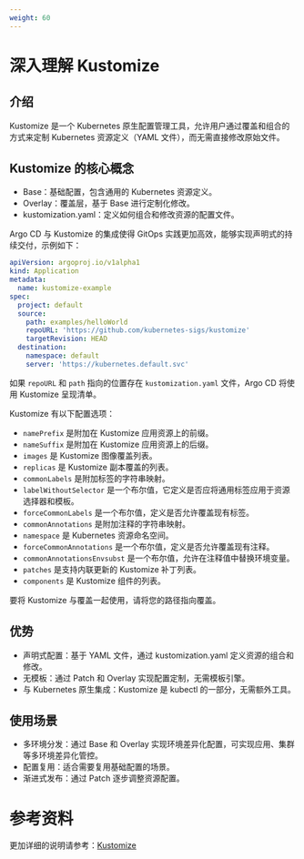 ```yaml
---
weight: 60
---
```


# 深入理解 Kustomize

## 介绍

Kustomize 是一个 Kubernetes 原生配置管理工具，允许用户通过覆盖和组合的方式来定制 Kubernetes 资源定义（YAML 文件），而无需直接修改原始文件。

## Kustomize 的核心概念

- Base：基础配置，包含通用的 Kubernetes 资源定义。
- Overlay：覆盖层，基于 Base 进行定制化修改。
- kustomization.yaml：定义如何组合和修改资源的配置文件。

Argo CD 与 Kustomize 的集成使得 GitOps 实践更加高效，能够实现声明式的持续交付，示例如下：

```yaml
apiVersion: argoproj.io/v1alpha1
kind: Application
metadata:
  name: kustomize-example
spec:
  project: default
  source:
    path: examples/helloWorld
    repoURL: 'https://github.com/kubernetes-sigs/kustomize'
    targetRevision: HEAD
  destination:
    namespace: default
    server: 'https://kubernetes.default.svc'
```

如果 `repoURL` 和 `path` 指向的位置存在 `kustomization.yaml` 文件，Argo CD 将使用 Kustomize 呈现清单。

Kustomize 有以下配置选项：

- `namePrefix` 是附加在 Kustomize 应用资源上的前缀。
- `nameSuffix` 是附加在 Kustomize 应用资源上的后缀。
- `images` 是 Kustomize 图像覆盖列表。
- `replicas` 是 Kustomize 副本覆盖的列表。
- `commonLabels` 是附加标签的字符串映射。
- `labelWithoutSelector` 是一个布尔值，它定义是否应将通用标签应用于资源选择器和模板。
- `forceCommonLabels` 是一个布尔值，定义是否允许覆盖现有标签。
- `commonAnnotations` 是附加注释的字符串映射。
- `namespace` 是 Kubernetes 资源命名空间。
- `forceCommonAnnotations` 是一个布尔值，定义是否允许覆盖现有注释。
- `commonAnnotationsEnvsubst` 是一个布尔值，允许在注释值中替换环境变量。
- `patches` 是支持内联更新的 Kustomize 补丁列表。
- `components` 是 Kustomize 组件的列表。

要将 Kustomize 与覆盖一起使用，请将您的路径指向覆盖。

## 优势

- 声明式配置：基于 YAML 文件，通过 kustomization.yaml 定义资源的组合和修改。
- 无模板：通过 Patch 和 Overlay 实现配置定制，无需模板引擎。
- 与 Kubernetes 原生集成：Kustomize 是 kubectl 的一部分，无需额外工具。

## 使用场景

- 多环境分发：通过 Base 和 Overlay 实现环境差异化配置，可实现应用、集群等多环境差异化管控。
- 配置复用：适合需要复用基础配置的场景。
- 渐进式发布：通过 Patch 逐步调整资源配置。

# 参考资料
更加详细的说明请参考：[Kustomize](https://argo-cd.readthedocs.io/en/stable/user-guide/kustomize/)
